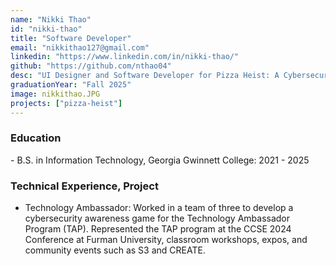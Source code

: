 ```yaml
---
name: "Nikki Thao"
id: "nikki-thao"
title: "Software Developer"
email: "nikkithao127@gmail.com"
linkedin: "https://www.linkedin.com/in/nikki-thao/"
github: "https://github.com/nthao04"
desc: "UI Designer and Software Developer for Pizza Heist: A Cybersecurity Awareness Game. A versatile and detail-oriented Software Development major, committed to creating efficient, polished designs and technical solutions."
graduationYear: "Fall 2025"
image: nikkithao.JPG
projects: ["pizza-heist"]
---
```


### Education
<div>
- B.S. in Information Technology, Georgia Gwinnett College: 2021 - 2025
</div>

### Technical Experience, Project
<ul>
    <li>Technology Ambassador: Worked in a team of three to develop a cybersecurity awareness game for the Technology Ambassador Program (TAP). Represented the TAP program at the CCSE 2024 Conference at Furman University, classroom workshops, expos, and community events such as S3 and CREATE.</li>
</ul>
